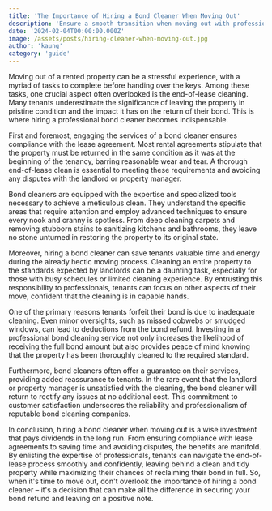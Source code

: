 ```yaml
---
title: 'The Importance of Hiring a Bond Cleaner When Moving Out'
description: 'Ensure a smooth transition when moving out with professional bond cleaning services. Save time, secure your bond refund, and leave your rented property spotless with expert assistance.'
date: '2024-02-04T00:00:00.000Z'
image: /assets/posts/hiring-cleaner-when-moving-out.jpg
author: 'kaung'
category: 'guide'
---
```


Moving out of a rented property can be a stressful experience, with a myriad of tasks to complete before handing over the keys. Among these tasks, one crucial aspect often overlooked is the end-of-lease cleaning. Many tenants underestimate the significance of leaving the property in pristine condition and the impact it has on the return of their bond. This is where hiring a professional bond cleaner becomes indispensable.

First and foremost, engaging the services of a bond cleaner ensures compliance with the lease agreement. Most rental agreements stipulate that the property must be returned in the same condition as it was at the beginning of the tenancy, barring reasonable wear and tear. A thorough end-of-lease clean is essential to meeting these requirements and avoiding any disputes with the landlord or property manager.

Bond cleaners are equipped with the expertise and specialized tools necessary to achieve a meticulous clean. They understand the specific areas that require attention and employ advanced techniques to ensure every nook and cranny is spotless. From deep cleaning carpets and removing stubborn stains to sanitizing kitchens and bathrooms, they leave no stone unturned in restoring the property to its original state.

Moreover, hiring a bond cleaner can save tenants valuable time and energy during the already hectic moving process. Cleaning an entire property to the standards expected by landlords can be a daunting task, especially for those with busy schedules or limited cleaning experience. By entrusting this responsibility to professionals, tenants can focus on other aspects of their move, confident that the cleaning is in capable hands.

One of the primary reasons tenants forfeit their bond is due to inadequate cleaning. Even minor oversights, such as missed cobwebs or smudged windows, can lead to deductions from the bond refund. Investing in a professional bond cleaning service not only increases the likelihood of receiving the full bond amount but also provides peace of mind knowing that the property has been thoroughly cleaned to the required standard.

Furthermore, bond cleaners often offer a guarantee on their services, providing added reassurance to tenants. In the rare event that the landlord or property manager is unsatisfied with the cleaning, the bond cleaner will return to rectify any issues at no additional cost. This commitment to customer satisfaction underscores the reliability and professionalism of reputable bond cleaning companies.

In conclusion, hiring a bond cleaner when moving out is a wise investment that pays dividends in the long run. From ensuring compliance with lease agreements to saving time and avoiding disputes, the benefits are manifold. By enlisting the expertise of professionals, tenants can navigate the end-of-lease process smoothly and confidently, leaving behind a clean and tidy property while maximizing their chances of reclaiming their bond in full. So, when it's time to move out, don't overlook the importance of hiring a bond cleaner – it's a decision that can make all the difference in securing your bond refund and leaving on a positive note.
